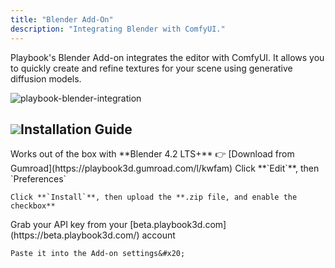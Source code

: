 ```yaml
---
title: "Blender Add-On"
description: "Integrating Blender with ComfyUI."
---
```


Playbook's Blender Add-on integrates the editor with ComfyUI. It allows you to quickly create and refine textures for your scene using generative diffusion models.

![](../../images/np26pcw17n86w8p06yus2ihwqgft.png "playbook-blender-integration")

## ![](images/playbook-blender-2)Installation Guide

<Info>
  Works out of the box with **Blender 4.2 LTS+**
</Info>

<Steps>
  <Step title="Download from Gumroad">
    👉 [Download from Gumroad](https://playbook3d.gumroad.com/l/kwfam)
  </Step>

  <Step title="Install add-on">
    Click **`Edit`**, then `Preferences`

    Click **`Install`**, then upload the **.zip file, and enable the checkbox**
  </Step>

  <Step title="Copy & Paste your API key">
    Grab your API key from your [beta.playbook3d.com](https://beta.playbook3d.com/) account

    Paste it into the Add-on settings&#x20;
  </Step>
</Steps>

##